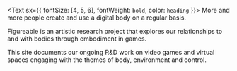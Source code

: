 <Text sx={{ fontSize: [4, 5, 6], fontWeight: `bold`, color: `heading` }}>
  More and more people create and use a digital body on a regular basis.
</Text>

Figureable is an artistic research project that explores our relationships to and with bodies through embodiment in games.

This site documents our ongoing R&D work on video games and virtual spaces engaging with the themes of body, environment and control.
